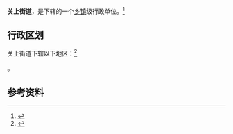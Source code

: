{{中国乡级行政区|53/01/11/001/000}}

'''关上街道'''，是{{PRC admin/fullname|53/01/11/001/000|3}}下辖的一个[[乡镇|乡镇]]级行政单位。<ref>{{PRC admin/ref sgc|{{PRC admin/parent|53/01/11/001/000}}}}</ref>

== 行政区划 ==

关上街道下辖以下地区：<ref>{{PRC admin/ref sgc|53/01/11/001/000}}</ref>

{{PRC admin/children|53/01/11/001/000}}。

== 参考资料 ==

{{reflist}}

{{行政区划小作品}}
{{PRC admin/navcat|53/01/11/001/000}}